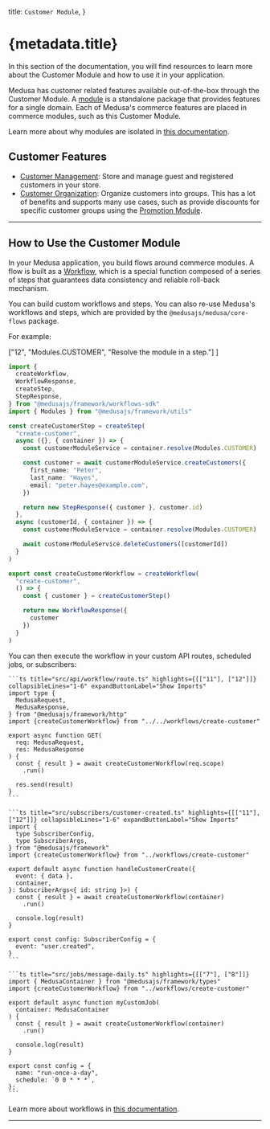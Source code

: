 
  title: `Customer Module`,
}

# {metadata.title}

In this section of the documentation, you will find resources to learn more about the Customer Module and how to use it in your application.

Medusa has customer related features available out-of-the-box through the Customer Module. A [module](!docs!/learn/fundamentals/modules) is a standalone package that provides features for a single domain. Each of Medusa's commerce features are placed in commerce modules, such as this Customer Module.

<Note>

Learn more about why modules are isolated in [this documentation](!docs!/learn/fundamentals/modules/isolation).

</Note>

## Customer Features

- [Customer Management](./customer-accounts/page.mdx): Store and manage guest and registered customers in your store.
- [Customer Organization](/references/customer/models): Organize customers into groups. This has a lot of benefits and supports many use cases, such as provide discounts for specific customer groups using the [Promotion Module](../promotion/page.mdx).

---

## How to Use the Customer Module

In your Medusa application, you build flows around commerce modules. A flow is built as a [Workflow](!docs!/learn/fundamentals/workflows), which is a special function composed of a series of steps that guarantees data consistency and reliable roll-back mechanism. 

You can build custom workflows and steps. You can also re-use Medusa's workflows and steps, which are provided by the `@medusajs/medusa/core-flows` package.

For example:

  ["12", "Modules.CUSTOMER", "Resolve the module in a step."]
]

```ts title="src/workflows/create-customer.ts" highlights={highlights}
import { 
  createWorkflow, 
  WorkflowResponse,
  createStep,
  StepResponse,
} from "@medusajs/framework/workflows-sdk"
import { Modules } from "@medusajs/framework/utils"

const createCustomerStep = createStep(
  "create-customer",
  async ({}, { container }) => {
    const customerModuleService = container.resolve(Modules.CUSTOMER)

    const customer = await customerModuleService.createCustomers({
      first_name: "Peter",
      last_name: "Hayes",
      email: "peter.hayes@example.com",
    })

    return new StepResponse({ customer }, customer.id)
  },
  async (customerId, { container }) => {
    const customerModuleService = container.resolve(Modules.CUSTOMER)

    await customerModuleService.deleteCustomers([customerId])
  }
)

export const createCustomerWorkflow = createWorkflow(
  "create-customer",
  () => {
    const { customer } = createCustomerStep()

    return new WorkflowResponse({
      customer
    })
  }
)
```

You can then execute the workflow in your custom API routes, scheduled jobs, or subscribers:

<CodeTabs group="resource-types">
  <CodeTab label="API Route" value="api-route">
    
    ```ts title="src/api/workflow/route.ts" highlights={[["11"], ["12"]]} collapsibleLines="1-6" expandButtonLabel="Show Imports"
    import type {
      MedusaRequest,
      MedusaResponse,
    } from "@medusajs/framework/http"
    import {createCustomerWorkflow} from "../../workflows/create-customer"

    export async function GET(
      req: MedusaRequest,
      res: MedusaResponse
    ) {
      const { result } = await createCustomerWorkflow(req.scope)
        .run()

      res.send(result)
    }
    ```

  </CodeTab>
  <CodeTab label="Subscriber" value="subscriber">
    
    ```ts title="src/subscribers/customer-created.ts" highlights={[["11"], ["12"]]} collapsibleLines="1-6" expandButtonLabel="Show Imports"
    import {
      type SubscriberConfig,
      type SubscriberArgs,
    } from "@medusajs/framework"
    import {createCustomerWorkflow} from "../workflows/create-customer"

    export default async function handleCustomerCreate({
      event: { data },
      container,
    }: SubscriberArgs<{ id: string }>) {
      const { result } = await createCustomerWorkflow(container)
        .run()

      console.log(result)
    }

    export const config: SubscriberConfig = {
      event: "user.created",
    }
    ```

  </CodeTab>
  <CodeTab label="Scheduled Job" value="scheduled-job">
    
    ```ts title="src/jobs/message-daily.ts" highlights={[["7"], ["8"]]}
    import { MedusaContainer } from "@medusajs/framework/types"
    import {createCustomerWorkflow} from "../workflows/create-customer"

    export default async function myCustomJob(
      container: MedusaContainer
    ) {
      const { result } = await createCustomerWorkflow(container)
        .run()

      console.log(result)
    }

    export const config = {
      name: "run-once-a-day",
      schedule: `0 0 * * *`,
    };
    ```

  </CodeTab>
</CodeTabs>

Learn more about workflows in [this documentation](!docs!/learn/fundamentals/workflows).

---

<CommerceModuleSections name="Customer" />